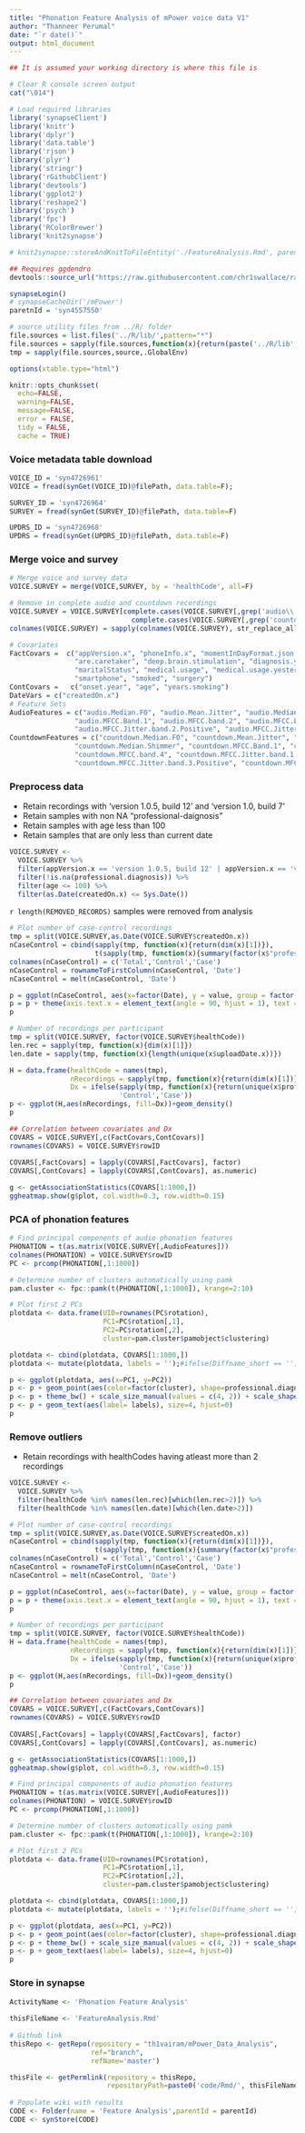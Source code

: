 ```yaml
---
title: "Phonation Feature Analysis of mPower voice data V1"
author: "Thanneer Perumal"
date: "`r date()`"
output: html_document
---
```

```r
## It is assumed your working directory is where this file is

# Clear R console screen output
cat("\014")  

# Load required libraries
library('synapseClient')
library('knitr')
library('dplyr')
library('data.table')
library('rjson')
library('plyr')
library('stringr')
library('rGithubClient')
library('devtools')
library('ggplot2')
library('reshape2')
library('psych')
library('fpc')
library('RColorBrewer')
library('knit2synapse')

# knit2synapse::storeAndKnitToFileEntity('./FeatureAnalysis.Rmd', parentId = "syn4557550", entityName = 'Feature Analysis')

## Requires ggdendro
devtools::source_url("https://raw.githubusercontent.com/chr1swallace/random-functions/master/R/ggplot-heatmap.R")

synapseLogin()
# synapseCacheDir('/mPower')
paretnId = 'syn4557550'

# source utility files from ../R/ folder
file.sources = list.files('../R/lib/',pattern="*")
file.sources = sapply(file.sources,function(x){return(paste('../R/lib',x,sep='/'))})
tmp = sapply(file.sources,source,.GlobalEnv)

options(xtable.type="html")

knitr::opts_chunk$set(
  echo=FALSE,
  warning=FALSE,
  message=FALSE,
  error = FALSE,
  tidy = FALSE,
  cache = TRUE)
```
### Voice metadata table download
```r
VOICE_ID = 'syn4726961'
VOICE = fread(synGet(VOICE_ID)@filePath, data.table=F); 

SURVEY_ID = 'syn4726964'
SURVEY = fread(synGet(SURVEY_ID)@filePath, data.table=F)

UPDRS_ID = 'syn4726968'
UPDRS = fread(synGet(UPDRS_ID)@filePath, data.table=F)
```
### Merge voice and survey
```r
# Merge voice and survey data
VOICE.SURVEY = merge(VOICE,SURVEY, by = 'healthCode', all=F)

# Remove in complete audio and countdown recordings
VOICE.SURVEY = VOICE.SURVEY[complete.cases(VOICE.SURVEY[,grep('audio\\.',colnames(VOICE.SURVEY),value=T)]) &
                              complete.cases(VOICE.SURVEY[,grep('countdown\\.',colnames(VOICE.SURVEY),value=T)]),]
colnames(VOICE.SURVEY) = sapply(colnames(VOICE.SURVEY), str_replace_all,'[^[:alnum:]]', '.')
```
```r
# Covariates
FactCovars =  c("appVersion.x", "phoneInfo.x", "momentInDayFormat.json.choiceAnswers", "calculatedMeds",
                "are.caretaker", "deep.brain.stimulation", "diagnosis.year", "education", "employment", "gender", "healthcare.provider",
                "maritalStatus", "medical.usage", "medical.usage.yesterday", "professional.diagnosis", "race",  
                "smartphone", "smoked", "surgery")
ContCovars =   c("onset.year", "age", "years.smoking")
DateVars = c("createdOn.x")
# Feature Sets
AudioFeatures = c("audio.Median.F0", "audio.Mean.Jitter", "audio.Median.Jitter", "audio.Mean.Shimmer", "audio.Median.Shimmer",
                "audio.MFCC.Band.1", "audio.MFCC.band.2", "audio.MFCC.band.3", "audio.MFCC.band.4", "audio.MFCC.Jitter.band.1.Positive",
                "audio.MFCC.Jitter.band.2.Positive", "audio.MFCC.Jitter.band.3.Positive", "audio.MFCC.Jitter.band.4.Positive")
CountdownFeatures = c("countdown.Median.F0", "countdown.Mean.Jitter", "countdown.Median.Jitter", "countdown.Mean.Shimmer",
                "countdown.Median.Shimmer", "countdown.MFCC.Band.1", "countdown.MFCC.band.2", "countdown.MFCC.band.3",
                "countdown.MFCC.band.4", "countdown.MFCC.Jitter.band.1.Positive", "countdown.MFCC.Jitter.band.2.Positive",
                "countdown.MFCC.Jitter.band.3.Positive", "countdown.MFCC.Jitter.band.4.Positive")
```

### Preprocess data
* Retain recordings with 'version 1.0.5, build 12' and 'version 1.0, build 7'
* Retain samples with non NA "professional-daignosis"
* Retain samples with age less than 100
* Retain samples that are only less than current date
```r
VOICE.SURVEY <- 
  VOICE.SURVEY %>%
  filter(appVersion.x == 'version 1.0.5, build 12' | appVersion.x == 'version 1.0, build 7') %>%
  filter(!is.na(professional.diagnosis)) %>%
  filter(age <= 100) %>%
  filter(as.Date(createdOn.x) <= Sys.Date())
```
`r length(REMOVED_RECORDS)` samples were removed from analysis

```r
# Plot number of case-control recordings
tmp = split(VOICE.SURVEY,as.Date(VOICE.SURVEY$createdOn.x))
nCaseControl = cbind(sapply(tmp, function(x){return(dim(x)[1])}),
                     t(sapply(tmp, function(x){summary(factor(x$"professional.diagnosis"))})))
colnames(nCaseControl) = c('Total','Control','Case')
nCaseControl = rownameToFirstColumn(nCaseControl, 'Date')
nCaseControl = melt(nCaseControl, 'Date')

p = ggplot(nCaseControl, aes(x=factor(Date), y = value, group = factor(variable), color= factor(variable))) + geom_line()
p = p + theme(axis.text.x = element_text(angle = 90, hjust = 1), text = element_text(size=18)) + xlab("Date") + ylab("Count") +  ggtitle("Number of case - control")
p

# Number of recordings per participant
tmp = split(VOICE.SURVEY, factor(VOICE.SURVEY$healthCode))
len.rec = sapply(tmp, function(x){dim(x)[1]})
len.date = sapply(tmp, function(x){length(unique(x$uploadDate.x))})

H = data.frame(healthCode = names(tmp), 
               nRecordings = sapply(tmp, function(x){return(dim(x)[1])}),
               Dx = ifelse(sapply(tmp, function(x){return(unique(x$professional.diagnosis))}) == 'false',
                           'Control','Case'))
p <- ggplot(H,aes(nRecordings, fill=Dx))+geom_density()
p

## Correlation between covariates and Dx
COVARS = VOICE.SURVEY[,c(FactCovars,ContCovars)]
rownames(COVARS) = VOICE.SURVEY$rowID
  
COVARS[,FactCovars] = lapply(COVARS[,FactCovars], factor)
COVARS[,ContCovars] = lapply(COVARS[,ContCovars], as.numeric)

g <- getAssociationStatistics(COVARS[1:1000,])
ggheatmap.show(g$plot, col.width=0.3, row.width=0.15)
```
### PCA of phonation features
```r
# Find principal components of audio phonation features
PHONATION = t(as.matrix(VOICE.SURVEY[,AudioFeatures]))
colnames(PHONATION) = VOICE.SURVEY$rowID
PC <- prcomp(PHONATION[,1:1000])

# Determine number of clusters automatically using pamk
pam.cluster <- fpc::pamk(t(PHONATION[,1:1000]), krange=2:10)

# Plot first 2 PCs
plotdata <- data.frame(UID=rownames(PC$rotation), 
                       PC1=PC$rotation[,1], 
                       PC2=PC$rotation[,2], 
                       cluster=pam.cluster$pamobject$clustering)

plotdata <- cbind(plotdata, COVARS[1:1000,])
plotdata <- mutate(plotdata, labels = '');#ifelse(Diffname_short == '',as.character(UID),'')) 

p <- ggplot(plotdata, aes(x=PC1, y=PC2))
p <- p + geom_point(aes(color=factor(cluster), shape=professional.diagnosis, size=gender))
p <- p + theme_bw() + scale_size_manual(values = c(4, 2)) + scale_shape_manual(values=1:2) + theme(legend.position="top") 
p <- p + geom_text(aes(label= labels), size=4, hjust=0)
p
```

### Remove outliers
* Retain recordings with healthCodes having atleast more than 2 recordings 
```r
VOICE.SURVEY <- 
  VOICE.SURVEY %>%
  filter(healthCode %in% names(len.rec)[which(len.rec>2)]) %>%
  filter(healthCode %in% names(len.date)[which(len.date>2)])
```

```r
# Plot number of case-control recordings
tmp = split(VOICE.SURVEY,as.Date(VOICE.SURVEY$createdOn.x))
nCaseControl = cbind(sapply(tmp, function(x){return(dim(x)[1])}),
                     t(sapply(tmp, function(x){summary(factor(x$"professional.diagnosis"))})))
colnames(nCaseControl) = c('Total','Control','Case')
nCaseControl = rownameToFirstColumn(nCaseControl, 'Date')
nCaseControl = melt(nCaseControl, 'Date')

p = ggplot(nCaseControl, aes(x=factor(Date), y = value, group = factor(variable), color= factor(variable))) + geom_line()
p = p + theme(axis.text.x = element_text(angle = 90, hjust = 1), text = element_text(size=18)) + xlab("Date") + ylab("Count") +  ggtitle("Number of case - control")
p

# Number of recordings per participant
tmp = split(VOICE.SURVEY, factor(VOICE.SURVEY$healthCode))
H = data.frame(healthCode = names(tmp), 
               nRecordings = sapply(tmp, function(x){return(dim(x)[1])}),
               Dx = ifelse(sapply(tmp, function(x){return(unique(x$professional.diagnosis))}) == 'false',
                           'Control','Case'))
p <- ggplot(H,aes(nRecordings, fill=Dx))+geom_density()
p

## Correlation between covariates and Dx
COVARS = VOICE.SURVEY[,c(FactCovars,ContCovars)]
rownames(COVARS) = VOICE.SURVEY$rowID
  
COVARS[,FactCovars] = lapply(COVARS[,FactCovars], factor)
COVARS[,ContCovars] = lapply(COVARS[,ContCovars], as.numeric)

g <- getAssociationStatistics(COVARS[1:1000,])
ggheatmap.show(g$plot, col.width=0.3, row.width=0.15)
```

```r
# Find principal components of audio phonation features
PHONATION = t(as.matrix(VOICE.SURVEY[,AudioFeatures]))
colnames(PHONATION) = VOICE.SURVEY$rowID
PC <- prcomp(PHONATION[,1:1000])

# Determine number of clusters automatically using pamk
pam.cluster <- fpc::pamk(t(PHONATION[,1:1000]), krange=2:10)

# Plot first 2 PCs
plotdata <- data.frame(UID=rownames(PC$rotation), 
                       PC1=PC$rotation[,1], 
                       PC2=PC$rotation[,2], 
                       cluster=pam.cluster$pamobject$clustering)

plotdata <- cbind(plotdata, COVARS[1:1000,])
plotdata <- mutate(plotdata, labels = '');#ifelse(Diffname_short == '',as.character(UID),'')) 

p <- ggplot(plotdata, aes(x=PC1, y=PC2))
p <- p + geom_point(aes(color=factor(cluster), shape=professional.diagnosis, size=gender))
p <- p + theme_bw() + scale_size_manual(values = c(4, 2)) + scale_shape_manual(values=1:2) + theme(legend.position="top") 
p <- p + geom_text(aes(label= labels), size=4, hjust=0)
p
```

### Store in synapse
```r
ActivityName <- 'Phonation Feature Analysis'
  
thisFileName <- 'FeatureAnalysis.Rmd'
  
# Github link
thisRepo <- getRepo(repository = "th1vairam/mPower_Data_Analysis", 
                    ref="branch", 
                    refName='master')

thisFile <- getPermlink(repository = thisRepo,
                        repositoryPath=paste0('code/Rmd/', thisFileName))
    
# Populate wiki with results
CODE <- Folder(name = 'Feature Analysis',parentId = parentId)
CODE <- synStore(CODE)
```
